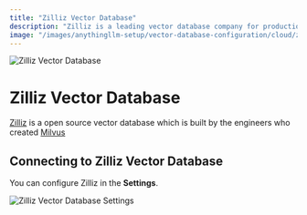 ```yaml
---
title: "Zilliz Vector Database"
description: "Zilliz is a leading vector database company for production-ready AI which is built by the engineers who created Milvus"
image: "/images/anythingllm-setup/vector-database-configuration/cloud/zilliz/thumbnail.png"
---
```



<Image
  src="/images/anythingllm-setup/vector-database-configuration/cloud/zilliz/thumbnail.png" 
  height={1080} 
  width={1920} 
  quality={100}
  alt="Zilliz Vector Database"
/>

# Zilliz Vector Database

[Zilliz](https://zilliz.com/) is a open source vector database which is built by the engineers who created [Milvus](https://milvus.io/)


## Connecting to Zilliz Vector Database

You can configure Zilliz in the **Settings**.

<Image
  src="/images/anythingllm-setup/vector-database-configuration/cloud/zilliz/zilliz-vectordb.png" 
  height={1080} 
  width={1920} 
  quality={100}
  alt="Zilliz Vector Database Settings"
/>